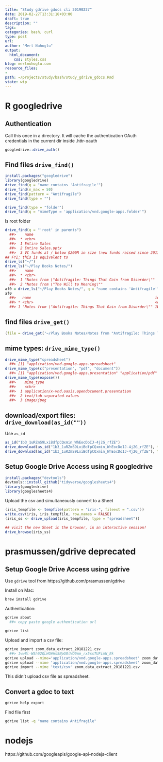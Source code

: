 ```yaml
---
title: "Study gdrive gdocs cli 20190227"
date: 2019-02-27T13:31:18+03:00 
draft: true
description: ""
tags:
categories: bash, curl
type: post
url:
author: "Mert Nuhoglu"
output:
  html_document:
    css: styles.css
blog: mertnuhoglu.com
resource_files:
- 
path: ~/projects/study/bash/study_gdrive_gdocs.Rmd
state: wip
---
```



# R googledrive

## Authentication

Call this once in a directory. It will cache the authentication OAuth credentials in the current dir inside .httr-oauth

``` r
googledrive::drive_auth()
``` 


## Find files `drive_find()`

``` r
install.packages("googledrive")
library(googledrive)
drive_find(q = "name contains 'Antifragile'")
drive_find(n_max = 50)
drive_find(pattern = "Antifragile")
drive_find(type = "")
``` 

``` r
drive_find(type = "folder")
drive_find(q = "mimeType = 'application/vnd.google-apps.folder'")
``` 

ls root folder

``` r
drive_find(q = "'root' in parents")
  ##>    name                                                                                   id                                            drive_resource
  ##>  * <chr>                                                                                  <chr>                                         <list>
  ##>  1 Entire Sales                                                                           1KMZv7Mi1Ty-x2HrMr7ncgj_S_n5qfWJb49Lza4xLMMw  <list [34]>
  ##>  2 Entire Sales.pptx                                                                      0B84FICJAFTpKR080SndxaFgxbDl0MjluSXZvVjNIV09… <list [39]>
  ##>  3 VC funds at / below $200M in size (new funds raised since 2011)                        1ebGZ6-ivf_3woBGC4Kz_3217DhjGsefoRu_5iP3nuFQ  <list [32]>
## FYI: this is equivalent to
drive_ls("~/")
drive_ls("~/Play Books Notes/")
  ##>    name                                                                                      id                                         drive_resource
  ##>  * <chr>                                                                                     <chr>                                      <list>
  ##>  1 "Notes from \"Antifragile: Things That Gain from Disorder\""                              1b3_1uRZmS9LxiBdfpCQxmin_WhEocDoIJ-4j2G_r… <list [34]>
  ##>  2 "Notes from \"The Will to Meaning\""                                                      1uw90kQBhG9D_Uf2jkU0yKbEawIBdEQufBnYs538D… <list [34]>
af0 = drive_ls("~/Play Books Notes/", q = "name contains 'Antifragile'")
af0
  ##>   name                                                         id                                           drive_resource
  ##> * <chr>                                                        <chr>                                        <list>
  ##> 1 "Notes from \"Antifragile: Things That Gain from Disorder\"" 1b3_1uRZmS9LxiBdfpCQxmin_WhEocDoIJ-4j2G_rfZE <list [34]>
``` 

## find files `drive_get()`

``` r
(file = drive_get('~/Play Books Notes/Notes from "Antifragile: Things That Gain from Disorder".gdoc'))
``` 

## mime types: `drive_mime_type()`

``` r
drive_mime_type("spreadsheet")
  ##> [1] "application/vnd.google-apps.spreadsheet"
drive_mime_type(c("presentation", "pdf", "document"))
  ##> [1] "application/vnd.google-apps.presentation" "application/pdf" "application/vnd.google-apps.document"
drive_mime_type(expose())
  ##>    mime_type                                                               ext   human_type default
  ##>    <chr>                                                                   <chr> <chr>      <lgl>
  ##>  1 application/x-vnd.oasis.opendocument.presentation                       NA    NA         NA
  ##>  2 text/tab-separated-values                                               tsv   tsv        TRUE
  ##>  3 image/jpeg                                                              jpeg  jpeg       TRUE
``` 

## download/export files: `drive_download(as_id(""))`

Use `as_id`

``` r
as_id("1b3_1uRZmS9LxiBdfpCQxmin_WhEocDoIJ-4j2G_rfZE")
drive_download(as_id("1b3_1uRZmS9LxiBdfpCQxmin_WhEocDoIJ-4j2G_rfZE"), type = "txt")
drive_download(as_id("1b3_1uRZmS9LxiBdfpCQxmin_WhEocDoIJ-4j2G_rfZE"), type = "txt", path = "/Users/mertnuhoglu/gdrive/Play Books Notes/Notes from Antifragile.txt")
``` 
 
## Setup Google Drive Access using R googledrive

``` r
install.packages("devtools")
devtools::install_github("tidyverse/googlesheets4")
library(googledrive)
library(googlesheets4)
``` 

Upload the csv and simultaneously convert to a Sheet

``` r
(iris_tempfile <- tempfile(pattern = "iris-", fileext = ".csv"))
write.csv(iris, iris_tempfile, row.names = FALSE)
(iris_ss <- drive_upload(iris_tempfile, type = "spreadsheet"))
``` 

``` r
## visit the new Sheet in the browser, in an interactive session!
drive_browse(iris_ss)
``` 

# prasmussen/gdrive deprecated

## Setup Google Drive Access using gdrive

Use `gdrive` tool from https://github.com/prasmussen/gdrive

Install on Mac:

``` bash
brew install gdrive
``` 

Authentication:

``` bash
gdrive about
  ##> copy paste google authentication url
``` 

``` bash
gdrive list
``` 

Upload and import a csv file:

``` bash
gdrive import zoom_data_extract_20181221.csv
  ##> 1vw8l-WSh62QLHGWWs5NpG8lVO9mm_rx5ssTUFimW_Ek
gdrive upload --mime='application/vnd.google-apps.spreadsheet' zoom_data_extract_20181221.csv
gdrive upload --mime 'application/vnd.google-apps.spreadsheet' zoom_data_extract_20181221.csv
gdrive import --mime 'text/csv' zoom_data_extract_20181221.csv
``` 

This didn't upload csv file as spreadsheet. 

## Convert a gdoc to text

``` bash
gdrive help export
``` 

Find file first

``` bash
gdrive list -q "name contains Antifragile"
``` 


# nodejs

https://github.com/googleapis/google-api-nodejs-client


